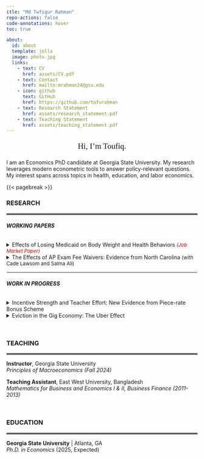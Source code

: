 ```yaml
---
itle: "Md Twfiqur Rahman"
repo-actions: false
code-annotations: hover
toc: true

about:
  id: about
  template: jolla
  image: photo.jpg
  links:
    - text: CV
      href: assets/CV.pdf
    - text: Contact
      href: mailto:mrahman24@gsu.edu
    - icon: github
      text: GitHub
      href: https://github.com/tofurahman
    - text: Research Statement
      href: assets/research_statement.pdf
    - text: Teaching Statement
      href: assets/teaching_statement.pdf
---
```


::: {#about}
<center><p style="font-family: Gill Sans; font-size:150%;">Hi, I'm Toufiq.</p></center>

I am an Economics PhD candidate at Georgia State University. My research leverages modern econometric tools to answer policy-relevant questions. My interest spans across topics in health, education, and labor economics.
:::

{{< pagebreak >}}

### RESEARCH

<hr style="border:2px solid gray">

###### **WORKING PAPERS**

<details>

<summary>Effects of Losing Medicaid on Body Weight and Health Behaviors <font color=blue; size="2"><i>(Job Market Paper)</i></font></summary>

<p style="font-family: Serif;">

Approximately 170,000 childless adults abruptly lost Medicaid coverage as a result of Tennessee's 2005 Medicaid reform. Leveraging this policy-induced variation in health insurance coverage, I investigate the impact of large-scale Medicaid disenrollment on body weight and health behaviors. Using Behavioral Risk Factor Surveillance System (BRFSS) data from 1997 to 2010, I estimate synthetic difference-in-differences models that compare Tennessee's outcomes before and after the reform with those of a data-driven, synthetic Tennessee. The findings indicate that the reform increased Body Mass Index (BMI) among Tennessean childless adults by 0.37 points, contributing to roughly 4% rise in the prevalence of overweight or obese individuals (BMI≥25). The effects are strong among young (aged 20-39) as well as female childless adults, who likely experienced disproportionately large coverage loss due to the reform. Examining potential mechanisms, I find that decreased participation in moderate physical activity (e.g., cycling, swimming) and dietary changes partially explain the weight gain.

</p>

</details>

<details>

<summary>The Effects of AP Exam Fee Waivers: Evidence from North Carolina <font size="2">(with Cade Lawsom and Salma Ali)</font></summary>

<p style="font-family: Serif;">

We leverage policy-induced variation in the out-of-pocket cost of taking Advanced Placement (AP) exams and within student variation to examine the effects of North Carolina's AP exam fee waiver policy on AP course enrollment, exam taking, and exam performance. Our use of course-level administrative data and student fixed effects address several limitations of prior studies. We find that the fee waivers increase the likelihood of an AP enrollee to take the AP test, but does not decrease the probability of passing the test. In contrast to previous studies, we find no effect on AP course enrollment. We provide evidence that fee waivers reduce racial gap in AP exam taking and potential college credit accumulation.

</p>

</details>

<hr style="border:1px solid white">

###### **WORK IN PROGRESS**

<details>

<summary>Incentive Strength and Teacher Effort: New Evidence from Piece-rate Bonus Scheme</summary>

</details>

<details>

<summary>Eviction in the Gig Economy: The Uber Effect</summary>

</details>

<br>

### TEACHING

<hr style="border:2px solid gray">

**Instructor**, Georgia State University<br><em>Principles of Macroeconomics (Fall 2024)</em>

**Teaching Assistant**, East West University, Bangladesh<br><em>Mathematics for Business and Economics I & II, Business Finance (2011-2013)</em>

<br>

### EDUCATION

<hr style="border:2px solid gray">

**Georgia State University** \| Atlanta, GA<br><em>Ph.D. in Economics</em> (2025, Expected)
